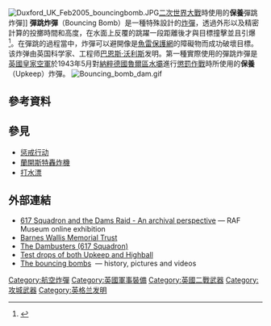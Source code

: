 {{expand|time=20180817}}
[[File:Duxford_UK_Feb2005_bouncingbomb.JPG|right]][[二次世界大戰|二次世界大戰]]時使用的'''保養'''彈跳炸彈]]
'''彈跳炸彈'''（Bouncing Bomb）是一種特殊設計的[[航空炸彈|炸彈]]，透過外形以及精密計算的投擲時間和高度，在水面上反覆的跳躍一段距離後才與目標撞擊並且引爆<ref>{{Cite web |url=http://www.chm.bris.ac.uk/webprojects2001/moorcraft/The%20Bouncing%20Bomb.htm |title=The Bouncing Bomb |accessdate=2011-01-31 |archive-date=2011-06-07 |archive-url=https://web.archive.org/web/20110607134049/http://www.chm.bris.ac.uk/webprojects2001/moorcraft/The%20Bouncing%20Bomb.htm |dead-url=no }}</ref>。在彈跳的過程當中，炸彈可以避開像是[[魚雷保護網|魚雷保護網]]的障礙物而成功破壞目標。该炸弹由英国科学家、工程师[[巴恩斯·沃利斯|巴恩斯·沃利斯]]发明。第一種實際使用的彈跳炸彈是[[英國皇家空軍|英國皇家空軍]]於1943年5月對[[納粹德國|納粹德國]][[魯爾區|魯爾區]][[水壩|水壩]]進行[[懲罰作戰|懲罰作戰]]時所使用的'''保養'''（Upkeep）炸彈。
[[File:Bouncing_bomb_dam.gif|thumb]]

==參考資料==
<References/>

==參見==
*[[惩戒行动|惩戒行动]]
*[[蘭開斯特轟炸機|蘭開斯特轟炸機]]
*[[打水漂|打水漂]]

==外部連結==
*[https://web.archive.org/web/20100921044848/http://www.rafmuseum.org.uk/online-exhibitions/dambusters/ 617 Squadron and the Dams Raid - An archival perspective] — RAF Museum online exhibition
*[https://web.archive.org/web/20060808203542/http://www.barneswallistrust.org/ Barnes Wallis Memorial Trust]
*[https://web.archive.org/web/20151026214218/http://www.thedambusters.org.uk/index.html The Dambusters (617 Squadron)]
*[http://youtube.com/watch?v=5JqBiMgC2Wg&feature=related Test drops of both Upkeep and Highball] {{Wayback|url=http://youtube.com/watch?v=5JqBiMgC2Wg&feature=related |date=20140715115926 }}
*[http://www.1001crash.com/index-page-bomb-lg-2.html The bouncing bombs] {{Wayback|url=http://www.1001crash.com/index-page-bomb-lg-2.html |date=20080527185911 }} — history, pictures and videos

{{英國皇家空軍二戰戰略轟炸}}

{{DEFAULTSORT:T}}
[[Category:航空炸彈|Category:航空炸彈]]
[[Category:英國軍事裝備|Category:英國軍事裝備]]
[[Category:英國二戰武器|Category:英國二戰武器]]
[[Category:攻城武器|Category:攻城武器]]
[[Category:英格兰发明|Category:英格兰发明]]